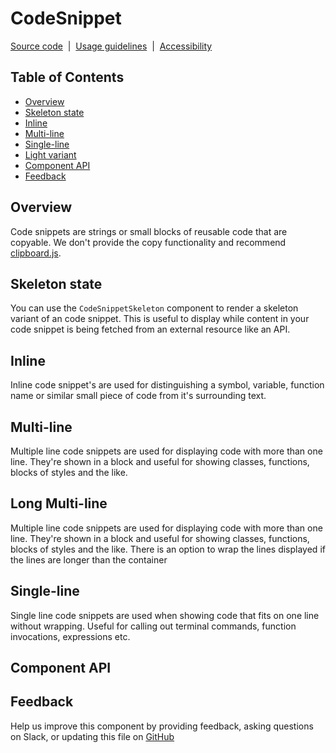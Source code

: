 
# CodeSnippet

[Source code](https://github.com/carbon-design-system/carbon/tree/master/packages/react/src/components/CodeSnippet)
&nbsp;|&nbsp;
[Usage guidelines](https://www.carbondesignsystem.com/components/code-snippet/usage)
&nbsp;|&nbsp;
[Accessibility](https://www.carbondesignsystem.com/components/code-snippet/accessibility)

## Table of Contents

- [Overview](#overview)
- [Skeleton state](#skeleton-state)
- [Inline](#inline)
- [Multi-line](#multi-line)
- [Single-line](#single-line)
- [Light variant](#light-variant)
- [Component API](#component-api)
- [Feedback](#feedback)

## Overview

Code snippets are strings or small blocks of reusable code that are copyable. We
don't provide the copy functionality and recommend
[clipboard.js](https://clipboardjs.com/).

<Preview>
  <Story id="codesnippet--inline" />
</Preview>

## Skeleton state

You can use the `CodeSnippetSkeleton` component to render a skeleton variant of
an code snippet. This is useful to display while content in your code snippet is
being fetched from an external resource like an API.

<Preview>
  <Story id="codesnippet--skeleton" />
</Preview>

## Inline

Inline code snippet's are used for distinguishing a symbol, variable, function
name or similar small piece of code from it's surrounding text.

<Preview>
  <Story id="codesnippet--inline" />
</Preview>

## Multi-line

Multiple line code snippets are used for displaying code with more than one
line. They're shown in a block and useful for showing classes, functions, blocks
of styles and the like.

<Preview>
  <Story id="codesnippet--multiline" />
</Preview>

## Long Multi-line

Multiple line code snippets are used for displaying code with more than one
line. They're shown in a block and useful for showing classes, functions, blocks
of styles and the like. There is an option to wrap the lines displayed if the lines 
are longer than the container

<Preview>
  <Story id="codesnippet--longline" />
</Preview>


## Single-line

Single line code snippets are used when showing code that fits on one line
without wrapping. Useful for calling out terminal commands, function
invocations, expressions etc.

<Preview>
  <Story id="codesnippet--singleline" />
</Preview>

## Component API

<Props />

## Feedback

Help us improve this component by providing feedback, asking questions on Slack,
or updating this file on
[GitHub](https://github.com/carbon-design-system/carbon/edit/master/packages/react/src/components/CodeSnippet/CodeSnippet.stories.mdx)
